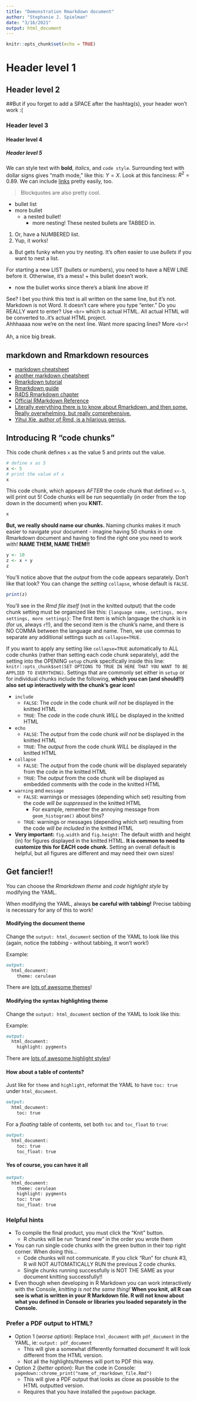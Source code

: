 ```yaml
---
title: "Demonstration Rmarkdown document"
author: "Stephanie J. Spielman"
date: "3/16/2021"
output: html_document
---
```


```r
knitr::opts_chunk$set(echo = TRUE)
```


# Header level 1

## Header level 2

##But if you forget to add a SPACE after the hashtag(s), your header won't work :(

### Header level 3

#### Header level 4

##### Header level 5

<!-- Hashtags are NOT COMMENTS IN MARKDOWN!! They are only comments in R!!!. To get a comment here, you need to use HTML comments. You'll notice this sentence does NOT APPEAR in the knitted document. -->


We can style text with **bold**, *italics*, and `code style`. Surrounding text with dollar signs gives "math mode," like this: $Y=X$. Look at this fanciness: $R^2 = 0.89$. We can include [links](https://github.com/rfordatascience/tidytuesday/blob/master/data/2020/2020-07-07/readme.md) pretty easily, too.

> Blockquotes are also pretty cool.

+ bullet list
+ more bullet
  + a nested bullet!
    + more nesting! These nested bullets are TABBED in. 

1. Or, have a NUMBERED list.
2. Yup, it works!
  a. But gets funky when you try nesting. It's often easier to use *bullets* if you want to nest a list.
  
For starting a new LIST (bullets or numbers), you need to have a NEW LINE before it. Otherwise, it's a mess!
+ this bullet doesn't work.

+ now the bullet works since there's a blank line above it!


See? I bet you think this text
is all written on the same line, 
but it's not. Markdown is not Word. It doesn't care where you type "enter."
Do you REALLY want to enter? Use `<br>` which is actual HTML. All actual HTML will be converted to..it's actual HTML project.
<br>
Ahhhaaaa now we're on the next line. Want more spacing lines? More `<br>`!
<br><br>
Ah, a nice big break.


## markdown and Rmarkdown resources

+ [markdown cheatsheet](https://github.com/adam-p/markdown-here/wiki/Markdown-Cheatsheet)
+ [another markdown cheatsheet](https://commonmark.org/help/)
+ [Rmarkdown tutorial](https://ourcodingclub.github.io/tutorials/rmarkdown/#what)
+ [Rmarkdown guide](https://www.dataquest.io/blog/r-markdown-guide-cheatsheet/)
+ [R4DS Rmarkdown chapter](https://r4ds.had.co.nz/r-markdown.html#r-markdown)
+ [Official RMarkdown Reference](https://rstudio.com/wp-content/uploads/2015/03/rmarkdown-reference.pdf)
+ [Literally everything there is to know about Rmarkdown, and then some. Really overwhelming, but really comprehensive.](https://bookdown.org/yihui/rmarkdown/)
+ [Yihui Xie, author of Rmd, is a hilarious genius.](https://rstudio.com/resources/rstudioconf-2020/one-r-markdown-document-fourteen-demos/)


## Introducing R "code chunks"

This code chunk defines `x` as the value 5 and prints out the value.
```r
# define x as 5
x <- 5
# print the value of x
x
```

This code chunk, which appears *AFTER* the code chunk that defined `x<-5`, will print out 5! Code chunks will be run sequentially (in order from the top down in the document) when you **KNIT.**
```r
x
```

**But, we really should name our chunks.** Naming chunks makes it much easier to navigate your document - imagine having 50 chunks in one Rmarkdown document and having to find the right one you need to work with! **NAME THEM, NAME THEM!!**
```r
y <- 10
z <- x + y
z
```

You'll notice above that the *output* from the code appears separately. Don't like that look? You can change the *setting* `collapse`, whose default is `FALSE`.
```r
print(z)
```

You'll see in the _Rmd file itself_ (not in the knitted output) that the code chunk setting must be organized like this: `{language name, settings, more settings, more settings}`: The first item is which language the chunk is in (for us, always `r`!!), and the second item is the chunk's name, and there is NO COMMA between the language and name. Then, we use commas to separate any additional settings such as `collapse=TRUE`.

If you want to apply any setting like `collapse=TRUE` automatically to ALL code chunks (rather than setting each code chunk separately), add the setting into the OPENING `setup` chunk specifically inside this line:
`knitr::opts_chunk$set(SET OPTIONS TO TRUE IN HERE THAT YOU WANT TO BE APPLIED TO EVERYTHING)`. Settings that are commonly set either in `setup` or for individual chunks include the following, **which you can (and should!!) also set up interactively with the chunk's gear icon!**

+ `include`
  + `FALSE`: The *code* in the code chunk *will not* be displayed in the knitted HTML
  + `TRUE`: The *code* in the code chunk *WILL* be displayed in the knitted HTML
+ `echo`
  + `FALSE`: The *output* from the code chunk *will not* be displayed in the knitted HTML
  + `TRUE`: The *output* from the code chunk *WILL* be displayed in the knitted HTML
+ `collapse`
  + `FALSE`: The *output* from the code chunk will be displayed separately from the code in the knitted HTML
  + `TRUE`:  The *output* from the code chunk will be displayed as embedded comments with the code in the knitted HTML
+ `warning` and `message`
  + `FALSE`: warnings or messages (depending which set) resulting from the code *will be suppressed* in the knitted HTML
    + For example, remember the annoying message from `geom_histogram()` about bins?
  + `TRUE`: warnings or messages (depending which set) resulting from the code *will be included* in the knitted HTML
+ **Very important:** `fig.width` and `fig.height`: The default width and height (in) for figures displayed in the knitted HTML. **It is common to need to customize this for EACH code chunk.** Setting an overall default is helpful, but all figures are different and may need their own sizes!

## Get fancier!!

You can choose the *Rmarkdown theme* and *code highlight style* by modifying the YAML.

When modifying the YAML, always **be careful with tabbing!** Precise tabbing is necessary for any of this to work!

#### Modifying the document theme


Change the `output: html_document` section of the YAML to look like this (again, notice the _tabbing_ - without tabbing, it won't work!)

Example:
```markdown
output: 
  html_document:
    theme: cerulean
```

There are [lots of awesome themes](https://www.datadreaming.org/post/r-markdown-theme-gallery/)!


#### Modifying the syntax highlighting theme

Change the `output: html_document` section of the YAML to look like this: 

Example:
```markdown
output: 
  html_document:
    highlight: pygments
```

There are [lots of awesome highlight styles](https://www.garrickadenbuie.com/blog/pandoc-syntax-highlighting-examples/#:~:text=The%20R%20Markdown%20book%20lists,null%20to%20prevent%20syntax%20highlighting.)!



#### How about a table of contents?

Just like for `theme` and `highlight`, reformat the YAML to have `toc: true` under `html_document`.

```markdown
output: 
  html_document:
    toc: true
```
For a *floating* table of contents, set both `toc` and `toc_float` to `true`:

```markdown
output: 
  html_document:
    toc: true
    toc_float: true
```

#### Yes of course, you can have it all

```markdown
output: 
  html_document:
    theme: cerulean
    highlight: pygments
    toc: true
    toc_float: true
```


### Helpful hints

+ To compile the final product, you must click the "Knit" button. 
  + R chunks will be run "brand new" in the order you wrote them
+ You can run single code chunks with the green button in their top right corner. When doing this...
  + Code chunks will not communicate. If you click "Run" for chunk #3, R will NOT AUTOMATICALLY RUN the previous 2 code chunks.
  + Single chunks running successfully is NOT THE SAME as your document knitting successfully!!
+ Even though when developing in R Markdown you can work interactively with the Console, *knitting is not the same thing!* **When you knit, all R can see is what is written in your R Markdown file. R will not know about what you defined in Console or libraries you loaded separately in the Console.**


### Prefer a PDF output to HTML?

+ Option 1 (*worse option*): Replace `html_document` with `pdf_document` in the YAML, ie: `output: pdf_document`
  + This will give a somewhat differently formatted document! It will look different from the HTML version.
  + Not all the highlights/themes will port to PDF this way.
+ Option 2 (*better option*): Run the code in Console: `pagedown::chrome_print("name_of_rmarkdown_file.Rmd")`
  + This will give a PDF output that looks as close as possible to the HTML outputted version.
  + Requires that you have installed the `pagedown` package.
  